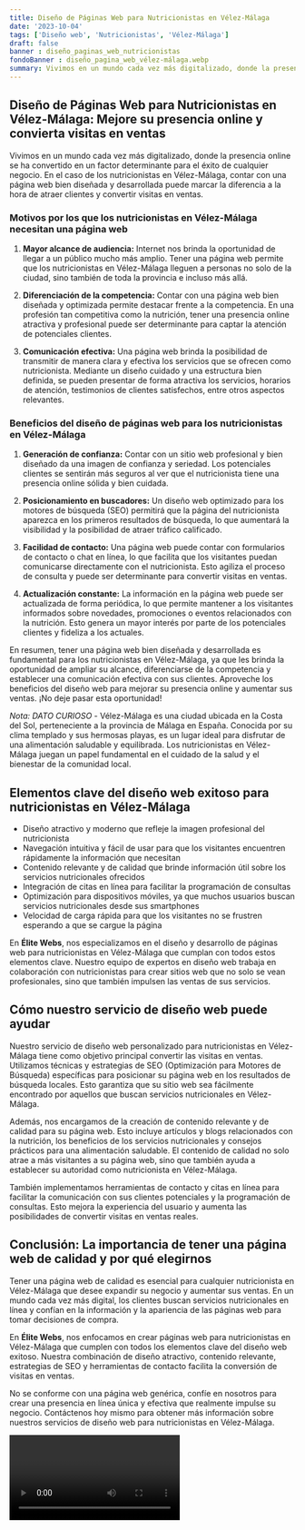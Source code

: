 ```yaml
---
title: Diseño de Páginas Web para Nutricionistas en Vélez-Málaga
date: '2023-10-04'
tags: ['Diseño web', 'Nutricionistas', 'Vélez-Málaga']
draft: false
banner : diseño_paginas_web_nutricionistas
fondoBanner : diseño_pagina_web_vélez-málaga.webp
summary: Vivimos en un mundo cada vez más digitalizado, donde la presencia online se ha convertido en un factor determinante para el éxito de cualquier negocio. En el caso de los nutricionistas en VélezMálaga, contar con una página web bien diseñada y desarrollada puede marcar la diferencia a la hora de atraer clientes y convertir visitas en ventas.
---
```


## Diseño de Páginas Web para Nutricionistas en Vélez-Málaga: Mejore su presencia online y convierta visitas en ventas

Vivimos en un mundo cada vez más digitalizado, donde la presencia online se ha convertido en un factor determinante para el éxito de cualquier negocio. En el caso de los nutricionistas en Vélez-Málaga, contar con una página web bien diseñada y desarrollada puede marcar la diferencia a la hora de atraer clientes y convertir visitas en ventas.

### Motivos por los que los nutricionistas en Vélez-Málaga necesitan una página web

1. **Mayor alcance de audiencia:** Internet nos brinda la oportunidad de llegar a un público mucho más amplio. Tener una página web permite que los nutricionistas en Vélez-Málaga lleguen a personas no solo de la ciudad, sino también de toda la provincia e incluso más allá.

2. **Diferenciación de la competencia:** Contar con una página web bien diseñada y optimizada permite destacar frente a la competencia. En una profesión tan competitiva como la nutrición, tener una presencia online atractiva y profesional puede ser determinante para captar la atención de potenciales clientes.

3. **Comunicación efectiva:** Una página web brinda la posibilidad de transmitir de manera clara y efectiva los servicios que se ofrecen como nutricionista. Mediante un diseño cuidado y una estructura bien definida, se pueden presentar de forma atractiva los servicios, horarios de atención, testimonios de clientes satisfechos, entre otros aspectos relevantes.

### Beneficios del diseño de páginas web para los nutricionistas en Vélez-Málaga

1. **Generación de confianza:** Contar con un sitio web profesional y bien diseñado da una imagen de confianza y seriedad. Los potenciales clientes se sentirán más seguros al ver que el nutricionista tiene una presencia online sólida y bien cuidada.

2. **Posicionamiento en buscadores:** Un diseño web optimizado para los motores de búsqueda (SEO) permitirá que la página del nutricionista aparezca en los primeros resultados de búsqueda, lo que aumentará la visibilidad y la posibilidad de atraer tráfico calificado.

3. **Facilidad de contacto:** Una página web puede contar con formularios de contacto o chat en línea, lo que facilita que los visitantes puedan comunicarse directamente con el nutricionista. Esto agiliza el proceso de consulta y puede ser determinante para convertir visitas en ventas.

4. **Actualización constante:** La información en la página web puede ser actualizada de forma periódica, lo que permite mantener a los visitantes informados sobre novedades, promociones o eventos relacionados con la nutrición. Esto genera un mayor interés por parte de los potenciales clientes y fideliza a los actuales.

En resumen, tener una página web bien diseñada y desarrollada es fundamental para los nutricionistas en Vélez-Málaga, ya que les brinda la oportunidad de ampliar su alcance, diferenciarse de la competencia y establecer una comunicación efectiva con sus clientes. Aproveche los beneficios del diseño web para mejorar su presencia online y aumentar sus ventas. ¡No deje pasar esta oportunidad!

*Nota: DATO CURIOSO* - Vélez-Málaga es una ciudad ubicada en la Costa del Sol, perteneciente a la provincia de Málaga en España. Conocida por su clima templado y sus hermosas playas, es un lugar ideal para disfrutar de una alimentación saludable y equilibrada. Los nutricionistas en Vélez-Málaga juegan un papel fundamental en el cuidado de la salud y el bienestar de la comunidad local.

<GifSeo />

<Cta />

## Elementos clave del diseño web exitoso para nutricionistas en Vélez-Málaga

- Diseño atractivo y moderno que refleje la imagen profesional del nutricionista
- Navegación intuitiva y fácil de usar para que los visitantes encuentren rápidamente la información que necesitan
- Contenido relevante y de calidad que brinde información útil sobre los servicios nutricionales ofrecidos
- Integración de citas en línea para facilitar la programación de consultas
- Optimización para dispositivos móviles, ya que muchos usuarios buscan servicios nutricionales desde sus smartphones
- Velocidad de carga rápida para que los visitantes no se frustren esperando a que se cargue la página

En **Élite Webs**, nos especializamos en el diseño y desarrollo de páginas web para nutricionistas en Vélez-Málaga que cumplan con todos estos elementos clave. Nuestro equipo de expertos en diseño web trabaja en colaboración con nutricionistas para crear sitios web que no solo se vean profesionales, sino que también impulsen las ventas de sus servicios.

## Cómo nuestro servicio de diseño web puede ayudar

Nuestro servicio de diseño web personalizado para nutricionistas en Vélez-Málaga tiene como objetivo principal convertir las visitas en ventas. Utilizamos técnicas y estrategias de SEO (Optimización para Motores de Búsqueda) específicas para posicionar su página web en los resultados de búsqueda locales. Esto garantiza que su sitio web sea fácilmente encontrado por aquellos que buscan servicios nutricionales en Vélez-Málaga.

Además, nos encargamos de la creación de contenido relevante y de calidad para su página web. Esto incluye artículos y blogs relacionados con la nutrición, los beneficios de los servicios nutricionales y consejos prácticos para una alimentación saludable. El contenido de calidad no solo atrae a más visitantes a su página web, sino que también ayuda a establecer su autoridad como nutricionista en Vélez-Málaga.

También implementamos herramientas de contacto y citas en línea para facilitar la comunicación con sus clientes potenciales y la programación de consultas. Esto mejora la experiencia del usuario y aumenta las posibilidades de convertir visitas en ventas reales.

## Conclusión: La importancia de tener una página web de calidad y por qué elegirnos

Tener una página web de calidad es esencial para cualquier nutricionista en Vélez-Málaga que desee expandir su negocio y aumentar sus ventas. En un mundo cada vez más digital, los clientes buscan servicios nutricionales en línea y confían en la información y la apariencia de las páginas web para tomar decisiones de compra.

En **Élite Webs**, nos enfocamos en crear páginas web para nutricionistas en Vélez-Málaga que cumplen con todos los elementos clave del diseño web exitoso. Nuestra combinación de diseño atractivo, contenido relevante, estrategias de SEO y herramientas de contacto facilita la conversión de visitas en ventas.

No se conforme con una página web genérica, confíe en nosotros para crear una presencia en línea única y efectiva que realmente impulse su negocio. Contáctenos hoy mismo para obtener más información sobre nuestros servicios de diseño web para nutricionistas en Vélez-Málaga.

<Video />

<CtaBot job='Nutricionistas' city='Vélez-Málaga'/>

<Gmaps query='Vélez-Málaga+españa+maps' />